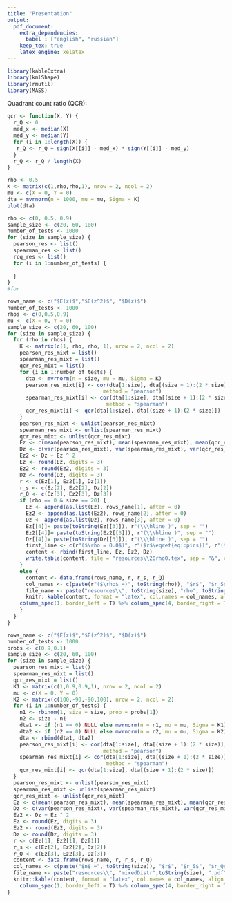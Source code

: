 ```yaml
---
title: "Presentation"
output:
  pdf_document:
    extra_dependencies:
      babel : ["english", "russian"]
    keep_tex: true
    latex_engine: xelatex
---
```


```r
library(kableExtra)
library(kmlShape)
library(rmutil)
library(MASS)
```

Quadrant count ratio (QCR):
```r
qcr <- function(X, Y) {
  r_Q <- 0
  med_x <- median(X)
  med_y <- median(Y)
  for (i in 1:length(X)) {
   r_Q <- r_Q + sign(X[[i]] - med_x) * sign(Y[[i]] - med_y)
  }
  r_Q <- r_Q / length(X)
}
```



```r
rho <- 0.5
K <- matrix(c(1,rho,rho,1), nrow = 2, ncol = 2)
mu <- c(X = 0, Y = 0)
dta = mvrnorm(n = 1000, mu = mu, Sigma = K)
plot(dta)
```

```r
rho <- c(0, 0.5, 0.9)
sample_size <- c(20, 60, 100)
number_of_tests <- 1000
for (size in sample_size) {
  pearson_res <- list()
  spearman_res <- list()
  rcq_res <- list()
  for (i in 1:number_of_tests) {
    
  }
}
#for 
```

```r
rows_name <- c("$E(z)$","$E(z^2)$", "$D(z)$")
number_of_tests <- 1000
rhos <- c(0,0.5,0.9)
mu <- c(X = 0, Y = 0)
sample_size <- c(20, 60, 100)
for (size in sample_size) {
  for (rho in rhos) {
    K <- matrix(c(1, rho, rho, 1), nrow = 2, ncol = 2)
    pearson_res_mixt = list()
    spearman_res_mixt = list()
    qcr_res_mixt = list()
    for (i in 1:number_of_tests) {
      dta <- mvrnorm(n = size, mu = mu, Sigma = K)
      pearson_res_mixt[i] <- cor(dta[1:size], dta[(size + 1):(2 * size)], 
                               method = "pearson")
      spearman_res_mixt[i] <- cor(dta[1:size], dta[(size + 1):(2 * size)],
                                method = "spearman")
      qcr_res_mixt[i] <- qcr(dta[1:size], dta[(size + 1):(2 * size)])
    }
    pearson_res_mixt <- unlist(pearson_res_mixt)
    spearman_res_mixt <- unlist(spearman_res_mixt)
    qcr_res_mixt <- unlist(qcr_res_mixt)
    Ez <- c(mean(pearson_res_mixt), mean(spearman_res_mixt), mean(qcr_res_mixt))
    Dz <- c(var(pearson_res_mixt), var(spearman_res_mixt), var(qcr_res_mixt))
    Ez2 <- Dz + Ez ^ 2
    Ez <- round(Ez, digits = 3)
    Ez2 <- round(Ez2, digits = 3)
    Dz <- round(Dz, digits = 3)
    r <- c(Ez[1], Ez2[1], Dz[1])
    r_s <- c(Ez[2], Ez2[2], Dz[2])
    r_Q <- c(Ez[3], Ez2[3], Dz[3])
    if (rho == 0 & size == 20) {
      Ez <- append(as.list(Ez), rows_name[1], after = 0)
      Ez2 <- append(as.list(Ez2), rows_name[2], after = 0)
      Dz <- append(as.list(Dz), rows_name[3], after = 0)
      Ez[[4]]= paste(toString(Ez[[3]]), r"(\\\hline )", sep = "")
      Ez2[[4]]= paste(toString(Ez2[[3]]), r"(\\\hline )", sep = "")
      Dz[[4]]= paste(toString(Dz[[3]]), r"(\\\hline )", sep = "")
      first_line <- c(r"($\rho = 0.0$)", r"($r$\eqref{eq::pirs})", r"($r_s$\eqref{eq::spir})", r"($r_Q$\eqref{eq::rQ}\\\hline )")
      content <- rbind(first_line, Ez, Ez2, Dz)
      write.table(content, file = "resources\\20rho0.tex", sep = "&", col.names = F, row.names = F)
    }
    else {
      content <- data.frame(rows_name, r, r_s, r_Q)
      col_names <- c(paste(r"($\rho$ =)", toString(rho)), "$r$", "$r_S$", "$r_Q$")
      file_name <- paste("resources\\", toString(size), "rho", toString(rho),".pdf", sep = "")
      knitr::kable(content, format = "latex", col.names = col_names, align = c("l","c","c","c"), escape = F) %>%
    column_spec(1, border_left = T) %>% column_spec(4, border_right = T) %>%   save_kable(file_name)
    }
  }
}
```

```r
rows_name <- c("$E(z)$","$E(z^2)$", "$D(z)$")
number_of_tests <- 1000
probs <- c(0.9,0.1)
sample_size <- c(20, 60, 100)
for (size in sample_size) {
  pearson_res_mixt = list()
  spearman_res_mixt = list()
  qcr_res_mixt = list()
  K1 <- matrix(c(1,0.9,0.9,1), nrow = 2, ncol = 2)
  mu <- c(X = 0, Y = 0)
  K2 <- matrix(c(100,-90,-90,100), nrow = 2, ncol = 2)
  for (i in 1:number_of_tests) {
    n1 <- rbinom(1, size = size, prob = probs[1])
    n2 <- size - n1
    dta1 <- if (n1 == 0) NULL else mvrnorm(n = n1, mu = mu, Sigma = K1)
    dta2 <- if (n2 == 0) NULL else mvrnorm(n = n2, mu = mu, Sigma = K2)
    dta <- rbind(dta1, dta2)
    pearson_res_mixt[i] <- cor(dta[1:size], dta[(size + 1):(2 * size)], 
                               method = "pearson")
    spearman_res_mixt[i] <- cor(dta[1:size], dta[(size + 1):(2 * size)],
                                method = "spearman")
    qcr_res_mixt[i] <- qcr(dta[1:size], dta[(size + 1):(2 * size)])
  }
  pearson_res_mixt <- unlist(pearson_res_mixt)
  spearman_res_mixt <- unlist(spearman_res_mixt)
  qcr_res_mixt <- unlist(qcr_res_mixt)
  Ez <- c(mean(pearson_res_mixt), mean(spearman_res_mixt), mean(qcr_res_mixt))
  Dz <- c(var(pearson_res_mixt), var(spearman_res_mixt), var(qcr_res_mixt))
  Ez2 <- Dz + Ez ^ 2
  Ez <- round(Ez, digits = 3)
  Ez2 <- round(Ez2, digits = 3)
  Dz <- round(Dz, digits = 3)
  r <- c(Ez[1], Ez2[1], Dz[1])
  r_s <- c(Ez[2], Ez2[2], Dz[2])
  r_Q <- c(Ez[3], Ez2[3], Dz[3])
  content <- data.frame(rows_name, r, r_s, r_Q)
  col_names <- c(paste("$n$ =", toString(size)), "$r$", "$r_S$", "$r_Q$")
  file_name <- paste("resources\\", "mixedDistr",toString(size), ".pdf", sep = "")
  knitr::kable(content, format = "latex", col.names = col_names, align = c("l","c","c","c"), escape = F) %>%
    column_spec(1, border_left = T) %>% column_spec(4, border_right = T) %>% save_kable(file_name)
}
```


